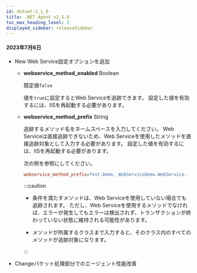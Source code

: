 ```yaml
---
id: dotnet-2_1_0
title: .NET Agent v2.1.0
toc_max_heading_level: 2
displayed_sidebar: releaseSidebar
---
```


#### 2023年7月6日

- <Status>New</Status> Web Service設定オプションを追加

  - **webservice_method_enabled** <span class='type'>Boolean</span>

    既定値`false`

    値を`true`に設定するとWeb Serviceを追跡できます。 設定した値を有効するには、IISを再起動する必要があります。

  - **webservice_method_prefix** <span class='type'>String</span>

    追跡するメソッド名をネームスペースを入力してください。 Web Serviceは直接追跡できないため、Web Serviceを使用したメソッドを直接追跡対象として入力する必要があります。 設定した値を有効するには、IISを再起動する必要があります。

    次の例を参照にしてください。

    ```ini title='whatap.conf'
    webservice_method_prefix=Test.Demo, WebServiceDemo.WebService.
    ```

    :::caution

    - 条件を満たすメソッドは、Web Serviceを使用していない場合でも追跡されます。 ただし、Web Serviceを使用するメソッドでなければ、エラーが発生してもエラーは検出されず、トランザクションが終わっていない状態に維持される可能性があります。

    - メソッドが所属するクラスまで入力すると、そのクラス内のすべてのメソッドが追跡対象になります。

    :::

- <Status>Change</Status>パケット処理部分でのエージェント性能改善

